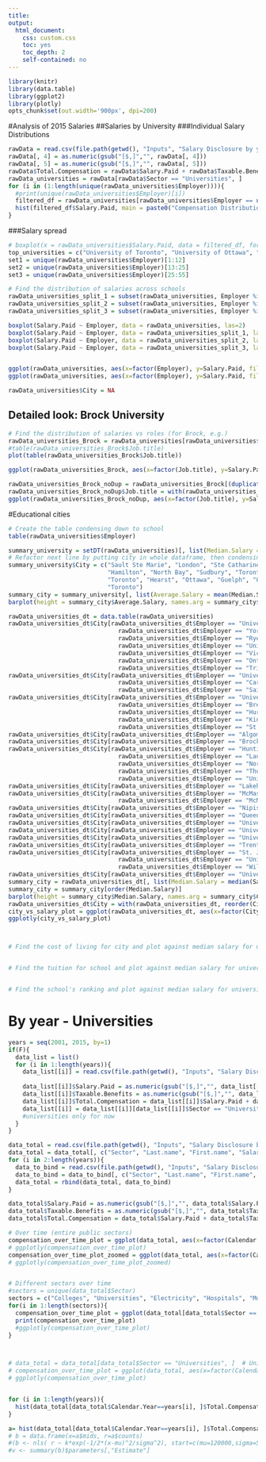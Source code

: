 ```yaml
---
title:
output:
  html_document:
    css: custom.css
    toc: yes
    toc_depth: 2
    self-contained: no
---
```




```r
library(knitr)
library(data.table)
library(ggplot2)
library(plotly)
opts_chunk$set(out.width='900px', dpi=200)
```

#Analysis of 2015 Salaries
##Salaries by University
###Individual Salary Distributions
```r
rawData = read.csv(file.path(getwd(), "Inputs", "Salary Disclosure by year", "Curated Data", "2015", "merged_file.csv"), stringsAsFactors = F)
rawData[, 4] = as.numeric(gsub("[$,]","", rawData[, 4]))
rawData[, 5] = as.numeric(gsub("[$,]","", rawData[, 5]))
rawData$Total.Compensation = rawData$Salary.Paid + rawData$Taxable.Benefits
rawData_universities = rawData[rawData$Sector == "Universities", ]
for (i in (1:length(unique(rawData_universities$Employer)))){
  #print(unique(rawData_universities$Employer)[i])
  filtered_df = rawData_universities[rawData_universities$Employer == unique(rawData_universities$Employer)[i], ]
  hist(filtered_df$Salary.Paid, main = paste0("Compensation Distribution for ", unique(rawData_universities$Employer)[i]), xlab = "Total Compensation (Salary + Benefits)")
}
```

###Salary spread
```r
# boxplot(x = rawData_universities$Salary.Paid, data = filtered_df, formula = rawData_universities$Salary.Paid ~ rawData_universities$Employer)
top_universities = c("University of Toronto", "University of Ottawa", "University of Waterloo", "University of Western Ontario")
set1 = unique(rawData_universities$Employer)[1:12]
set2 = unique(rawData_universities$Employer)[13:25]
set3 = unique(rawData_universities$Employer)[25:55]

# Find the distribution of salaries across schools
rawData_universities_split_1 = subset(rawData_universities, Employer %in% set1)
rawData_universities_split_2 = subset(rawData_universities, Employer %in% set2)
rawData_universities_split_3 = subset(rawData_universities, Employer %in% set3)

boxplot(Salary.Paid ~ Employer, data = rawData_universities, las=2)
boxplot(Salary.Paid ~ Employer, data = rawData_universities_split_1, las=2)
boxplot(Salary.Paid ~ Employer, data = rawData_universities_split_2, las=2)
boxplot(Salary.Paid ~ Employer, data = rawData_universities_split_3, las=2)


ggplot(rawData_universities, aes(x=factor(Employer), y=Salary.Paid, fill=factor(Employer))) + geom_boxplot() + theme(axis.text.x  = element_text(angle=90, vjust=0.5))
ggplot(rawData_universities, aes(x=factor(Employer), y=Salary.Paid, fill=factor(Employer))) + geom_boxplot() + theme(axis.text.x  = element_text(angle=90, vjust=0.5)) + ylim(0,500000)

rawData_universities$City = NA
```

## Detailed look: Brock University
```r
# Find the distribution of salaries vs roles (for Brock, e.g.)
rawData_universities_Brock = rawData_universities[rawData_universities$Employer == "Brock University", ]
#table(rawData_universities_Brock$Job.title)
plot(table(rawData_universities_Brock$Job.title))

ggplot(rawData_universities_Brock, aes(x=factor(Job.title), y=Salary.Paid)) + geom_boxplot() + theme(axis.text.x  = element_text(angle=90, vjust=0.5)) + ylim(0,500000)

rawData_universities_Brock_noDup = rawData_universities_Brock[(duplicated(rawData_universities_Brock$Job.title) | duplicated(rawData_universities_Brock$Job.title, fromLast = TRUE)), ]
rawData_universities_Brock_noDup$Job.title = with(rawData_universities_Brock_noDup, reorder(Job.title, Salary.Paid, median))
ggplot(rawData_universities_Brock_noDup, aes(x=factor(Job.title), y=Salary.Paid)) + geom_boxplot() + theme(axis.text.x  = element_text(angle=90, vjust=0.5)) + ylim(0,500000)
```


#Educational cities
```r
# Create the table condensing down to school
table(rawData_universities$Employer)

summary_university = setDT(rawData_universities)[, list(Median.Salary = median(Salary.Paid)), by=Employer]
# Refactor next line by putting city in whole dataframe, then condensing down
summary_university$City = c("Sault Ste Marie", "London", "Ste Catharines", "Ottawa", "Sudbury", "London", "London", "Thunder Bay", "Sudbury", "Hamilton",
                            "Hamilton", "North Bay", "Sudbury", "Toronto", "Kingston", "Toronto", "Ottawa", "Waterloo", "London", "Sudbury", "Peterborough",
                            "Toronto", "Hearst", "Ottawa", "Guelph", "Oshawa", "Toronto","Sudbury", "Toronto", "Waterloo", "London", "Windsor", "Toronto", "Waterloo",
                            "Toronto")
summary_city = summary_university[, list(Average.Salary = mean(Median.Salary)), by=City]
barplot(height = summary_city$Average.Salary, names.arg = summary_city$City, las=2)

rawData_universities_dt = data.table(rawData_universities)
rawData_universities_dt$City[rawData_universities_dt$Employer == "University of Toronto" | 
                               rawData_universities_dt$Employer == "York University" | 
                               rawData_universities_dt$Employer == "Ryerson University" | 
                               rawData_universities_dt$Employer == "University of St. Michael's College" | 
                               rawData_universities_dt$Employer == "Victoria University" |
                               rawData_universities_dt$Employer == "Ontario College of Art & Design University" |
                               rawData_universities_dt$Employer == "Trinity College"] = "Toronto"
rawData_universities_dt$City[rawData_universities_dt$Employer == "University of Ottawa" |
                               rawData_universities_dt$Employer == "Carleton University" |
                               rawData_universities_dt$Employer == "Saint Paul University / UniversitÃ© Saint-Paul"] = "Ottawa"
rawData_universities_dt$City[rawData_universities_dt$Employer == "University of Western Ontario" |
                               rawData_universities_dt$Employer == "Brescia University College" |
                               rawData_universities_dt$Employer == "Huron University College" | 
                               rawData_universities_dt$Employer == "King's University College" | 
                               rawData_universities_dt$Employer == "St. Peter's Seminary"] = "London"
rawData_universities_dt$City[rawData_universities_dt$Employer == "Algoma University"] = "Sault Ste Marie"
rawData_universities_dt$City[rawData_universities_dt$Employer == "Brock University"] = "Ste Catharines"
rawData_universities_dt$City[rawData_universities_dt$Employer == "Huntington University" | 
                               rawData_universities_dt$Employer == "Laurentian University of Sudbury" | 
                               rawData_universities_dt$Employer == "Northern Ontario School of Medicine" |
                               rawData_universities_dt$Employer == "Thorneloe University" |
                               rawData_universities_dt$Employer == "University of Sudbury"] = "Sudbury"
rawData_universities_dt$City[rawData_universities_dt$Employer == "Lakehead University"] = "Thunder Bay"
rawData_universities_dt$City[rawData_universities_dt$Employer == "McMaster University" |
                               rawData_universities_dt$Employer == "McMaster Divinity College"] = "Hamilton"
rawData_universities_dt$City[rawData_universities_dt$Employer == "Nipissing University"] = "North Bay"
rawData_universities_dt$City[rawData_universities_dt$Employer == "Queen's University"] = "Kingston"
rawData_universities_dt$City[rawData_universities_dt$Employer == "University of Guelph"] = "Guelph"
rawData_universities_dt$City[rawData_universities_dt$Employer == "UniversitÃ© de Hearst"] = "Hearst"
rawData_universities_dt$City[rawData_universities_dt$Employer == "University of Ontario Institute of Technology"] = "Oshawa"
rawData_universities_dt$City[rawData_universities_dt$Employer == "Trent University"] = "Peterborough"
rawData_universities_dt$City[rawData_universities_dt$Employer == "St. Jerome's University" |
                               rawData_universities_dt$Employer == "University of Waterloo" |
                               rawData_universities_dt$Employer == "Wilfrid Laurier University"] = "Waterloo"
rawData_universities_dt$City[rawData_universities_dt$Employer == "University of Windsor"] = "Windsor"
summary_city = rawData_universities_dt[, list(Median.Salary = median(Salary.Paid)), by=City]
summary_city = summary_city[order(Median.Salary)]
barplot(height = summary_city$Median.Salary, names.arg = summary_city$City, las=2, ylab = "Median Salary for City ($)")
rawData_universities_dt$City = with(rawData_universities_dt, reorder(City, Salary.Paid, median))
city_vs_salary_plot = ggplot(rawData_universities_dt, aes(x=factor(City), y=Salary.Paid, fill=factor(City)))+ geom_boxplot() + theme(axis.text.x  = element_text(angle=90, vjust=0.5)) + ylim(0,500000) + xlab("City") + ylab("Salary Paid") + ggtitle("Distribution of salaries for university locations")
ggplotly(city_vs_salary_plot)



# Find the cost of living for city and plot against median salary for university


# Find the tuition for school and plot against median salary for university


# Find the school's ranking and plot against median salary for university
```

# By year - Universities
```r
years = seq(2001, 2015, by=1)
if(F){
  data_list = list()
  for (i in 1:length(years)){
    data_list[[i]] = read.csv(file.path(getwd(), "Inputs", "Salary Disclosure by year", "Curated Data", years[i], "merged_file.csv"), stringsAsFactors = F)
    
    data_list[[i]]$Salary.Paid = as.numeric(gsub("[$,]","", data_list[[i]]$Salary.Paid))
    data_list[[i]]$Taxable.Benefits = as.numeric(gsub("[$,]","", data_list[[i]]$Taxable.Benefits))
    data_list[[i]]$Total.Compensation = data_list[[i]]$Salary.Paid + data_list[[i]]$Taxable.Benefits
    data_list[[i]] = data_list[[i]][data_list[[i]]$Sector == "Universities", ]
    #universities only for now
  }
}

data_total = read.csv(file.path(getwd(), "Inputs", "Salary Disclosure by year", "Curated Data", years[1], "total_file.csv"), stringsAsFactors = F)
data_total = data_total[, c("Sector", "Last.name", "First.name", "Salary.Paid", "Taxable.Benefits", "Employer", "Job.title", "Calendar.Year")]
for (i in 2:length(years)){
  data_to_bind = read.csv(file.path(getwd(), "Inputs", "Salary Disclosure by year", "Curated Data", years[i], "total_file.csv"), stringsAsFactors = F)
  data_to_bind = data_to_bind[, c("Sector", "Last.name", "First.name", "Salary.Paid", "Taxable.Benefits", "Employer", "Job.title", "Calendar.Year")]
  data_total = rbind(data_total, data_to_bind)
}

data_total$Salary.Paid = as.numeric(gsub("[$,]","", data_total$Salary.Paid))
data_total$Taxable.Benefits = as.numeric(gsub("[$,]","", data_total$Taxable.Benefits))
data_total$Total.Compensation = data_total$Salary.Paid + data_total$Taxable.Benefits

# Over time (entire public sectors)
compensation_over_time_plot = ggplot(data_total, aes(x=factor(Calendar.Year), y=Total.Compensation, fill=factor(Calendar.Year))) + geom_boxplot() + theme(axis.text.x  = element_text(angle=90, vjust=0.5)) + ylim(0,1500000) + xlab("Calendar Year") + ylab("Total Compensation") + ggtitle("Salaries over time for all sectors")
# ggplotly(compensation_over_time_plot) 
compensation_over_time_plot_zoomed = ggplot(data_total, aes(x=factor(Calendar.Year), y=Total.Compensation, fill=factor(Calendar.Year))) + geom_boxplot() + theme(axis.text.x  = element_text(angle=90, vjust=0.5)) + ylim(0,1500000) +  coord_cartesian(ylim=c(0,300000)) + xlab("Calendar Year") + ylab("Total Compensation") + ggtitle("Salaries over time for all sectors")
# ggplotly(compensation_over_time_plot_zoomed)


# Different sectors over time
#sectors = unique(data_total$Sector)
sectors = c("Colleges", "Universities", "Electricity", "Hospitals", "Municipalities", "Other", "SchoolBoards", "Ministries", "Legislative")# Stick with the well curated sectors for now
for(i in 1:length(sectors)){
  compensation_over_time_plot = ggplot(data_total[data_total$Sector == sectors[i], ], aes(x=factor(Calendar.Year), y=Total.Compensation, fill=factor(Calendar.Year))) + geom_boxplot() + theme(axis.text.x  = element_text(angle=90, vjust=0.5)) + ylim(0,1500000) +  coord_cartesian(ylim=c(0,300000)) + xlab("Calendar Year") + ylab("Total Compensation") + ggtitle(paste0("Salaries over time for ", sectors[i]))
  print(compensation_over_time_plot)
  #ggplotly(compensation_over_time_plot)
}



# data_total = data_total[data_total$Sector == "Universities", ]  # Universities only for now
# compensation_over_time_plot = ggplot(data_total, aes(x=factor(Calendar.Year), y=Total.Compensation, fill=factor(Calendar.Year))) + geom_boxplot() + theme(axis.text.x  = element_text(angle=90, vjust=0.5)) + ylim(0,1500000)
# ggplotly(compensation_over_time_plot)


for (i in 1:length(years)){
  hist(data_total[data_total$Calendar.Year==years[i], ]$Total.Compensation, breaks = 100, xlim = c(0,300000))
}

a= hist(data_total[data_total$Calendar.Year==years[i], ]$Total.Compensation, breaks = 100, xlim = c(0,300000))
# b = data.frame(x=a$mids, r=a$counts)
#(b <- nls( r ~ k*exp(-1/2*(x-mu)^2/sigma^2), start=c(mu=120000,sigma=5,k=1) , data = b))
#v <- summary(b)$parameters[,"Estimate"]

```
